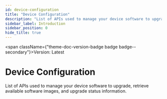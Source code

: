 ```yaml
---
id: device-configuration
title: "Device Configuration"
description: "List of APIs used to manage your device software to upgrade, retrieve available software images, and upgrade status information."
sidebar_label: Introduction
sidebar_position: 0
hide_title: true
---
```



<span className={"theme-doc-version-badge badge badge--secondary"}>Version: Latest</span>

# Device Configuration



List of APIs used to manage your device software to upgrade, retrieve available software images, and upgrade status information.


      